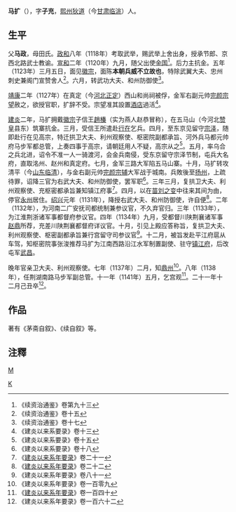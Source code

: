 '''马扩'''（{{bd|？||1152年|1月31日|catIdx=M}}），字'''子充'''，[[熙州_(北宋)|熙州]][[狄道县|狄道]]（今[[甘肃|甘肃]][[临洮|临洮]]）人。 

==生平==
父'''马政'''，母田氏。[[政和_(北宋)|政和]]八年（1118年）考取武举，赐武举上舍出身，授承节郎、京西北路武士教谕。[[宣和_(北宋)|宣和]]二年（1120年）九月，随父出使[[金国|金国]]<ref>《续资治通鉴》卷第九十三</ref>。后力主抗金。五年（1123年）三月五日，面见[[宋徽宗|徽宗]]，面陈'''本朝兵威不立故也'''，特除武翼大夫、忠州刺史兼阁门宣赞舍人<ref>《续资治通鉴》卷十五</ref>。六月，转武功大夫、和州防御使<ref>《续资治通鉴》卷十七</ref>。

[[靖康|靖康]]二年（1127年）在真定（今[[河北|河北]][[正定|正定]]）西山和尚祠被俘，金军右副元帅[[完颜宗望|完颜宗望]]赦之，欲授官职，扩辞不受。宗望准其設置[[酒店|酒店]]過活<ref>《建炎以来系要录》卷十三</ref>。

[[建炎|建炎]]二年，马扩拥戴[[宋徽宗|徽宗]]子信王[[趙榛|趙榛]]（实为燕人赵恭冒称），在五马山（今河北[[赞皇|赞皇]]县东）筑寨抗金。三月，受信王所遣赴[[扬州_(古代)|行在]]乞兵。四月，至东京见留守[[宗泽|宗泽]]，随即赴行在见高宗，特迁拱卫大夫、利州观察使、枢密院副都承旨、河外兵马都元帅府马步军都总管，上奏四事于高宗，请朝廷用人不疑，高宗从之<ref>《建炎以来系要录》卷十五</ref>。五月，率乌合之兵北进，诏令不准一人一骑渡河，会金兵南侵，受东京留守宗泽节制，屯兵大名府，直取洺州、赵州和真定府。七月，金军三路大军陷五马山寨。十月，马扩转攻清平（今[[山东|山东]][[临清|临清]]），与金右副元帅[[完颜宗辅|完颜宗辅]]大军战于城南。兵敗後至[[扬州|扬州]]，上疏待罪，诏降三官为右武大夫、和州防御使，罢军职<ref>《建炎以来系要录》卷十八</ref>。三年三月，复拱卫大夫、利州观察使、充枢密都承旨兼知镇江府事<ref>《[[建炎以来系年要录|建炎以来系年要录]]》卷二十一</ref>。四月，以在[[苗刘之变|苗刘之变]]中往来其间为由，停官[[永州_(隋朝)|永州]]居住。[[绍兴_(南宋)|绍兴]]元年（1131年），降授右武大夫、和州防御使，许自便<ref>《[[建炎以来系年要录|建炎以来系年要录]]》卷二十二</ref>。二年（1132年），为河南二广安抚司都统制兼参议官，不久弃官归。三年（1133年），为江淮荆浙诸军事都督府参议官。四年（1134年）九月，受都督川陕荆襄诸军事[[赵鼎|赵鼎]]所荐，充差川陕荆襄都督府详议官。十月，引见上殿应答称旨，复拱卫大夫、利州观察使、枢密副都承旨兼行宫留守司参议官<ref>《建炎以来系年要录》卷八十一</ref>。十二月，被旨发赴平江府扈从车驾，知枢密院事张浚推荐马扩为江南西路沿江水军制置副使、驻守[[镇江府|镇江府]]，后改屯军[[武昌县_(东吴)|武昌]]。

晚年官亲卫大夫、利州观察使。七年（1137年）二月，知[[鼎州_(北宋)|鼎州]]<ref>《建炎以来系年要录》卷一百零九</ref>。八年（1138年），任荆湖南路马步军副总管。十一年（1141年）五月，乞宫观<ref>《[[建炎以来系年要录|建炎以来系年要录]]》卷一百四十</ref>。二十一年十二月己丑卒<ref>《建炎以来系年要录》卷一百六十二</ref>。

==作品==
著有《茅斋自叙》、《续自叙》等。

== 注釋 ==
{{reflist}}
[[category:宋朝軍事人物|M]]
[[Category:马姓|K]]